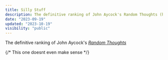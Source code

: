 ```yaml
---
title: Silly Stuff
description: The definitive ranking of John Aycock's Random Thoughts (http://pages.cpsc.ucalgary.ca/~aycock/).
date: "2023-09-19"
updated: "2023-10-19"
visibility: "public"
---
```


The definitive ranking of John Aycock's <a href="http://pages.cpsc.ucalgary.ca/~aycock/" target="_blank">*Random Thoughts*</a>

<Stars
  n={1}
  quote="The ranged-weapon equivalent to saber-rattling is shake spear."
/>
<Stars n={1} quote="Leatherworking tools are made in an olfactory." />
<Stars n={1} quote="An accent comes from a cloud of body spray." />
<Stars
  n={3}
  quote="For computers, frequent backups are good; for sewers, less so."
/>
<Stars n={2} quote="Sawdust is wood, but sod dust is dirt." />
<Stars n={3} quote="Building a subway is under construction." />
<Stars n={1} quote="A conductor's baton is a band stimulant." />
<Stars n={2} quote="Rabbit in aspic is hare gel." />
<Stars
  n={1}
  quote="How are bacteria different from cafeteria? I can get cheese from either one."
/>
<Stars n={1} quote="Geology essays are edited using rock paper scissors." />
<Stars
  n={1}
  quote="Waltzing around carrying bread products is something done in abundance."
/>
<Stars n={3} quote="Excess sar can be shoveled into a sarcasm." />
<Stars
  n={3}
  quote="A baker showed his love for his girlfriend by painstakingly making her cinnamon rolls shaped like classic automobiles, thus inventing car bun dating."
/>
<Stars n={2} quote="The café was so dirty that they served soil lattes." />
<Stars
  n={3}
  quote="There was an upcoming Shakespeare test in the English class, and a student asked 'What sonnet?'"
/>
<Stars n={1} quote="Ancient writing can just rune your whole day." />
<Stars
  n={1}
  quote="A member of a submarine crew brought aboard a garden gnome; he thought that would give them luck on their arduous trek. But the gnome wouldn't fit anyplace, and everything had to be reorganized on the boat to accommodate it. It was a sub space agnomealy."
/>
<Stars
  n={2}
  quote="The chiropractic college's fall message was not 'Welcome back, students!' but 'Welcome, back students!'"
/>
<Stars n={1} quote="A dog with a wooden leg has a faux paw." />
{/* This one doesnt even make sense */}
<Stars
  n={1}
  quote="The two of them were chosen the day prior to help get potatoes ready before the big dinner. The pre-pared were prepared by the pre-paired."
/>
<Stars
  n={1}
  quote="The sheriff, seeing his posse arriving, said 'my throng is riding up.'"
/>
<Stars
  n={3}
  quote="The life of a tree: one day you're feeling chipper, the next day you're in one."
/>
<Stars n={3} quote="Computer scientists make soup with Boolean cubes." />
<Stars
  n={3}
  quote="For a writer, a typo is disaster: no character ever died gloriously in a hail of mullets."
/>
<Stars
  n={3}
  quote="Their house's electricity suddenly came back on, delivering a kick to the family joules."
/>
<Stars n={2} quote="A quiet rhinoplasty is Dolby nose reduction." />
<Stars
  n={2}
  quote="All the birds in ancient Rome were the same color. Rome was famous for its aqua ducks."
/>
<Stars
  n={2}
  quote="The web page's design was tasteful, as if created by an elite squad of drunken monkeys."
/>
<Stars n={1} quote="Cats right themselves; books don't." />
<Stars n={2} quote="A stiff competitor is a starch-enemy." />
<Stars n={1} quote="Pinocchio was happy; he was a-wood-chipper." />
<Stars
  n={2}
  quote="The accident in his beloved 'green' car was like a punch to the solar Lexus."
/>
<Stars n={1} quote="Purple is when you yank on a cat's tail." />
<Stars n={2} quote="A letter opener is what makes an 'o' into a 'c'." />
<Stars
  n={3}
  quote="Nothing provides instant clarity and reflection like pressing the 'send' key."
/>
<Stars
  n={2}
  quote="Slowly, the farm equipment turned, and its headlight illuminated a small bed. It was a cot in the tractor beam."
/>
<Stars
  n={2}
  quote="Does a program that works with TIFF files have to take arguments?"
/>
<Stars
  n={1}
  quote="No wonder I'm so tired – I'm in the human race! That explains why people keep handing me cups of Gatorade."
/>
<Stars n={1} quote="Old mail in your webmail account is cobwebmail." />
<Stars n={2} quote="Make sure to cross your eyes and dot your 'T's." />
<Stars
  n={2}
  quote="My antisocial networking website is wildly successful: no users yet."
/>
<Stars
  n={3}
  quote="I read a book on approximation algorithms. It had about six chapters."
/>
<Stars
  n={1}
  quote="An expensive, but well-lit, French apartment is both sunny and cher."
/>
<Stars n={1} quote="Children can see up your nostrils at all times." />
<Stars
  n={3}
  quote="Never attempt a shellsort until the turtles have stopped moving."
/>
<Stars
  n={2}
  quote="If you give a man a fish, you'll feed him for a day. Teach a man to fish, and he makes fish sticks and starts dressing all nautical and saying things like - 'Har! Y'ever been to sea?'"
/>
